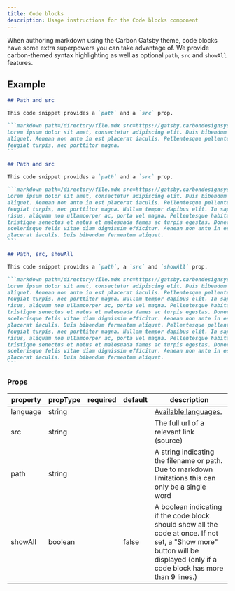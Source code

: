 ```yaml
---
title: Code blocks
description: Usage instructions for the Code blocks component
---
```


<PageDescription>

When authoring markdown using the Carbon Gatsby theme, code blocks have some
extra superpowers you can take advantage of. We provide carbon-themed syntax
highlighting as well as optional `path`, `src` and `showAll` features.

</PageDescription>

## Example

````markdown path=/directory/file.mdx src=https://gatsby.carbondesignsystem.com
## Path and src

This code snippet provides a `path` and a `src` prop.

```markdown path=/directory/file.mdx src=https://gatsby.carbondesignsystem.com
Lorem ipsum dolor sit amet, consectetur adipiscing elit. Duis bibendum fermentum
aliquet. Aenean non ante in est placerat iaculis. Pellentesque pellentesque
feugiat turpis, nec porttitor magna.
```
````

````markdown path=/directory/file.mdx src=https://gatsby.carbondesignsystem.com
## Path and src

This code snippet provides a `path` and a `src` prop.

```markdown path=/directory/file.mdx src=https://gatsby.carbondesignsystem.com
Lorem ipsum dolor sit amet, consectetur adipiscing elit. Duis bibendum fermentum
aliquet. Aenean non ante in est placerat iaculis. Pellentesque pellentesque
feugiat turpis, nec porttitor magna. Nullam tempor dapibus elit. In sapien
risus, aliquam non ullamcorper ac, porta vel magna. Pellentesque habitant morbi
tristique senectus et netus et malesuada fames ac turpis egestas. Donec
scelerisque felis vitae diam dignissim efficitur. Aenean non ante in est
placerat iaculis. Duis bibendum fermentum aliquet.
```
````

````markdown path=/directory/file.mdx src=https://gatsby.carbondesignsystem.com showAll
## Path, src, showAll

This code snippet provides a `path`, a `src` and `showAll` prop.

```markdown path=/directory/file.mdx src=https://gatsby.carbondesignsystem.com  showAll
Lorem ipsum dolor sit amet, consectetur adipiscing elit. Duis bibendum fermentum
aliquet. Aenean non ante in est placerat iaculis. Pellentesque pellentesque
feugiat turpis, nec porttitor magna. Nullam tempor dapibus elit. In sapien
risus, aliquam non ullamcorper ac, porta vel magna. Pellentesque habitant morbi
tristique senectus et netus et malesuada fames ac turpis egestas. Donec
scelerisque felis vitae diam dignissim efficitur. Aenean non ante in est
placerat iaculis. Duis bibendum fermentum aliquet. Pellentesque pellentesque
feugiat turpis, nec porttitor magna. Nullam tempor dapibus elit. In sapien
risus, aliquam non ullamcorper ac, porta vel magna. Pellentesque habitant morbi
tristique senectus et netus et malesuada fames ac turpis egestas. Donec
scelerisque felis vitae diam dignissim efficitur. Aenean non ante in est
placerat iaculis. Duis bibendum fermentum aliquet.
```
````

### Props

| property | propType | required | default | description                                                                                                                                                               |
| -------- | -------- | -------- | ------- | ------------------------------------------------------------------------------------------------------------------------------------------------------------------------- |
| language | string   |          |         | [Available languages.](https://github.com/FormidableLabs/prism-react-renderer/blob/master/src/vendor/prism/includeLangs.js)                                               |
| src      | string   |          |         | The full url of a relevant link (source)                                                                                                                                  |
| path     | string   |          |         | A string indicating the filename or path. Due to markdown limitations this can only be a single word                                                                      |
| showAll  | boolean  |          | false   | A boolean indicating if the code block should show all the code at once. If not set, a "Show more" button will be displayed (only if a code block has more than 9 lines.) |
